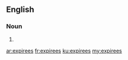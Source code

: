 {{also|expirées}}
==English==

===Noun===
{{head|en|noun plural form}}

# {{plural of|expiree|lang=en}}

[[ar:expirees]]
[[fr:expirees]]
[[ku:expirees]]
[[my:expirees]]